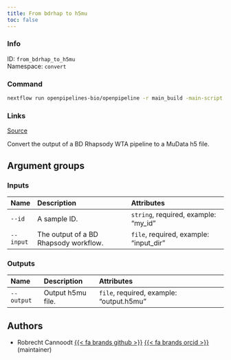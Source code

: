 ```yaml
---
title: From bdrhap to h5mu
toc: false
---
```


::: {.column-margin}

### Info

ID: `from_bdrhap_to_h5mu`  
Namespace: `convert`

### Command

```bash
nextflow run openpipelines-bio/openpipeline -r main_build -main-script target/nextflow/convert/from_bdrhap_to_h5mu/main.nf --help
```

### Links
[Source](https://github.com/openpipelines-bio/openpipeline/blob/main/src/convert/from_bdrhap_to_h5mu){.btn-action .btn-sm .btn-info .btn role="button"}
:::

Convert the output of a BD Rhapsody WTA pipeline to a MuData h5 file.


## Argument groups

### Inputs



:::{.column-body-outset}
|Name      |Description                           |Attributes                             |
|:---------|:-------------------------------------|:--------------------------------------|
|`--id`    |A sample ID.                          |`string`, required, example: "my_id"   |
|`--input` |The output of a BD Rhapsody workflow. |`file`, required, example: "input_dir" |
:::

### Outputs



:::{.column-body-outset}
|Name       |Description       |Attributes                               |
|:----------|:-----------------|:----------------------------------------|
|`--output` |Output h5mu file. |`file`, required, example: "output.h5mu" |
:::

## Authors

 * Robrecht Cannoodt [{{< fa brands github >}}](https://github.com/rcannood) [{{< fa brands orcid >}}](https://orcid.org/0000-0003-3641-729X) (maintainer)
